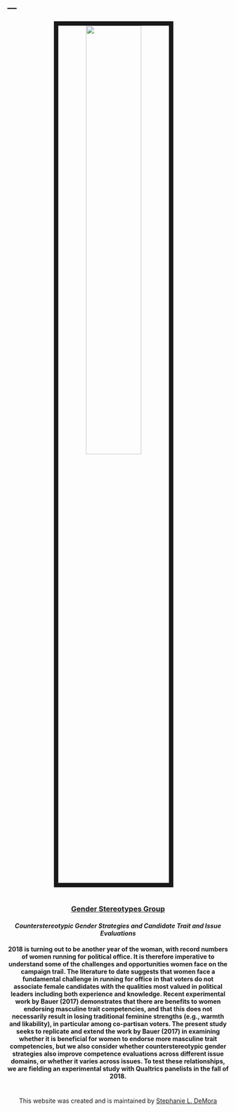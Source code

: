 ---
---


<link rel="stylesheet" href="styles.css" type="text/css">

<center>
<img src="images/Political_Science_Students.jpg" style="width:50%; border:10px solid; margin-right: 20px" align="middle">
</center>

#

#

#

#

#

#

#


#

<center>

### <u> Gender Stereotypes Group </u>
#### <i> Counterstereotypic Gender Strategies and Candidate Trait and Issue Evaluations </i>
#### 2018 is turning out to be another year of the woman, with record numbers of women running for political office. It is therefore imperative to understand some of the challenges and opportunities women face on the campaign trail. The literature to date suggests that women face a fundamental challenge in running for office in that voters do not associate female candidates with the qualities most valued in political leaders including both experience and knowledge. Recent experimental work by Bauer (2017) demonstrates that there are benefits to women endorsing masculine trait competencies, and that this does not necessarily result in losing traditional feminine strengths (e.g., warmth and likability), in particular among co-partisan voters. The present study seeks to replicate and extend the work by Bauer (2017) in examining whether it is beneficial for women to endorse more masculine trait competencies, but we also consider whether counterstereotypic gender strategies also improve competence evaluations across different issue domains, or whether it varies across issues. To test these relationships, we are fielding an experimental study with Qualtrics panelists in the fall of 2018.





#

#

#

#

#

#

#

#

#

#

<center>
This website was created and is maintained by [Stephanie L. DeMora](https://www.stephaniedemora.com/)
</center>